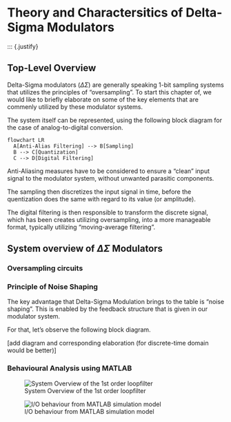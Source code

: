 # Theory and Charactersitics of Delta-Sigma Modulators
::: {.justify}


## Top-Level Overview 
Delta-Sigma modulators ($\Delta\Sigma$) are generally speaking 1-bit sampling systems that utilizes the principles of "oversampling".
To start this chapter of, we would like to briefly elaborate on some of the key elements that are commenly utilized by these modulator systems.

The system itself can be represented, using the following block diagram for the case of analog-to-digital conversion.

```{mermaid}
flowchart LR
  A[Anti-Alias Filtering] --> B[Sampling]
  B --> C[Quantization]
  C --> D[Digital Filtering]
```

Anti-Aliasing measures have to be considered to ensure a "clean" input signal to the modulator system, without unwanted parasitic components. 

The sampling then discretizes the input signal in time, before the quentization does the same with regard to its value (or amplitude).

The digital filtering is then responsible to transform the discrete signal, which has been creates utilizing oversampling, into a more manageable format, typically utilizing "moving-average filtering".

## System overview of $\Delta\Sigma$ Modulators

### Oversampling circuits


### Principle of Noise Shaping

The key advantage that Delta-Sigma Modulation brings to the table is "noise shaping". This is enabled by the feedback structure that is given in our modulator system.

For that, let's observe the following block diagram.

[add diagram and corresponding elaboration (for discrete-time domain would be better)]

### Behavioural Analysis using MATLAB

![System Overview of the 1st order loopfilter](figures/theory/Simple_1stOrder_Mod_sys.png){#fig_loopfilter_sys_1st_order}


![I/O behaviour from MATLAB simulation model](figures/theory/2nd_order_behav_output.svg){#opamp_sc_integrator}















